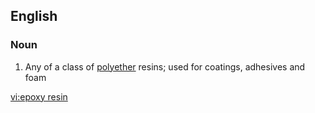 ==English==

===Noun===
{{wikipedia|epoxy}}
{{en-noun|sg=[[epoxy]] [[resin]]}}

# Any of a class of [[polyether]] resins; used for coatings, adhesives and foam

[[vi:epoxy resin]]